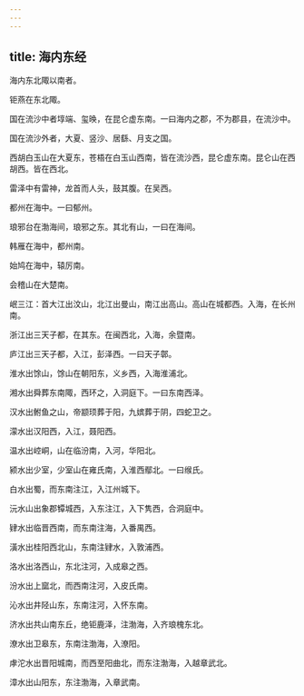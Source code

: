 ```yaml
---
---
---
```

title: 海内东经
---


海内东北陬以南者。

钜燕在东北陬。

国在流沙中者埻端、玺㬇，在昆仑虚东南。一曰海内之郡，不为郡县，在流沙中。

国在流沙外者，大夏、竖沙、居繇、月支之国。

西胡白玉山在大夏东，苍梧在白玉山西南，皆在流沙西，昆仑虚东南。昆仑山在西胡西。皆在西北。

雷泽中有雷神，龙首而人头，鼓其腹。在吴西。

都州在海中。一曰郁州。

琅邪台在渤海间，琅邪之东。其北有山，一曰在海间。

韩雁在海中，都州南。

始鸠在海中，辕厉南。

会稽山在大楚南。

岷三江：首大江出汶山，北江出曼山，南江出高山。高山在城都西。入海，在长州南。

浙江出三天子都，在其东。在闽西北，入海，余暨南。

庐江出三天子都，入江，彭泽西。一曰天子鄣。

淮水出馀山，馀山在朝阳东，义乡西，入海淮浦北。

湘水出舜葬东南陬，西环之，入洞庭下。一曰东南西泽。

汉水出鲋鱼之山，帝颛顼葬于阳，九嫔葬于阴，四蛇卫之。

濛水出汉阳西，入江，聂阳西。

温水出崆峒，山在临汾南，入河，华阳北。

颍水出少室，少室山在雍氏南，入淮西鄢北。一曰缑氏。

白水出蜀，而东南注江，入江州城下。

沅水山出象郡镡城西，入东注江，入下隽西，合洞庭中。

肄水出临晋西南，而东南注海，入番禺西。

潢水出桂阳西北山，东南注肄水，入敦浦西。

洛水出洛西山，东北注河，入成皋之西。

汾水出上窳北，而西南注河，入皮氏南。

沁水出井陉山东，东南注河，入怀东南。

济水出共山南东丘，绝钜鹿泽，注渤海，入齐琅槐东北。

潦水出卫皋东，东南注渤海，入潦阳。

虖沱水出晋阳城南，而西至阳曲北，而东注渤海，入越章武北。

漳水出山阳东，东注渤海，入章武南。

